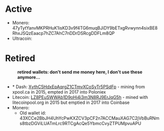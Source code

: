 = Active =
* Monero: 47yTytYanvMKPRHuK1isKD3v9f4TG6muqBJiDY9bETxgRvwynn4sixBE8RhxJSQzEaacp7hZC7AhC7nDDrDSRcgDDFLm8QP
* Ultracoin: 


= Retired =
:'''retired wallets: don't send me money here, I don't use these anymore...'''

* * Dash: [https://chainz.cryptoid.info/dash/address.dws?XythC5HdxEpAqrgZ1CTmvXCoSyTr5PSdFp.htm XythC5HdxEpAqrgZ1CTmvXCoSyTr5PSdFp] - mining from xpool.ca in 2015, empted in 2017 into Poloniex
* Litecoin: [http://ltc.blockr.io/address/info/LZ8PEuSWWAb1D9oHi4i3m3N8RJ9ErJqG5h LZ8PEuSWWAb1D9oHi4i3m3N8RJ9ErJqG5h] - mined with litecoinpool.org in 2015 but emptied in 2017 into Coinbase
* Monero:
** Old wallet id: 43XCCe2BbJH4UhYcPwKXZCV3pCF2n7ACCMauXAG7C2jVbBuRNms8tbzDGViLUATmLrc9RTCgAcQe5YbmcCvyZTPUMpvuAPU